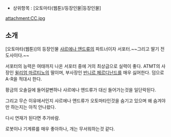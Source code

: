 * 상위항목 : [오토마타(웹툰)/등장인물|등장인물]

attachment:CC.jpg

== 소개 ==

[오토마타(웹툰)]의 등장인물 [[샤르에나 앤드류]]의 파트너이자 서포터.~~그리고 딸기 전도사이다.~~

서포터의 능력은 여태까지 나온 서포터 중에 거의 최상급으로 실력이 좋다.
ATMT의 사장인 [[윌리엄 마르티노]]의 딸이며, 부사장인 [[반니르 페르디난드]]를 매우 싫어한다. 덤으로 A-R을 적대시 한다.

황금의 오솔길에 들어갈뻔하나 샤르에나 앤드류가 대신 들어가는것을 일단락된다.

그리고 무슨 이유에서인지 샤르에나 앤드류가 오토마타인것을 숨기고 있으며 왜 숨겨야만 하는지는 아직 안나왔다.

다시 연재가 된다면 추가바람.

로봇이나 기계류를 매우 좋아하나, 개는 무서워하는것 같다.
